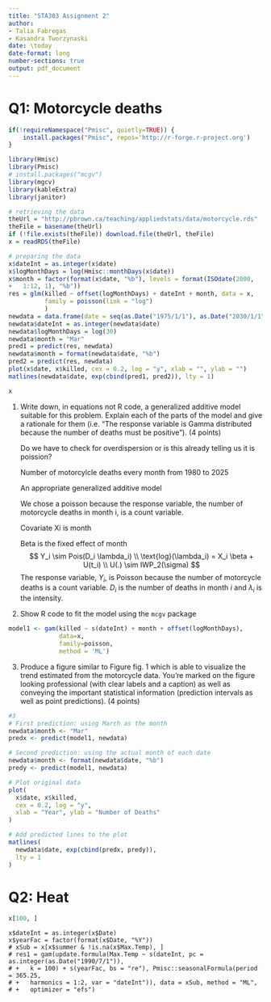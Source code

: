 ```yaml
---
title: "STA303 Assignment 2"
author: 
- Talia Fabregas
- Kasandra Tworzynaski
date: \today
date-format: long
number-sections: true
output: pdf_document
---
```


# Q1: Motorcycle deaths

```r
if(!requireNamespace("Pmisc", quietly=TRUE)) {
	install.packages("Pmisc", repos='http://r-forge.r-project.org')
}
```

```r
library(Hmisc)
library(Pmisc)
# install.packages("mcgv")
library(mgcv)
library(kableExtra)
library(janitor)
```

```r
# retrieving the data
theUrl = "http://pbrown.ca/teaching/appliedstats/data/motorcycle.rds"
theFile = basename(theUrl)
if (!file.exists(theFile)) download.file(theUrl, theFile)
x = readRDS(theFile)

# preparing the data
x$dateInt = as.integer(x$date)
x$logMonthDays = log(Hmisc::monthDays(x$date))
x$month = factor(format(x$date, "%b"), levels = format(ISOdate(2000,
+   1:12, 1), "%b"))
res = glm(killed ~ offset(logMonthDays) + dateInt + month, data = x, 
          family = poisson(link = "log")
          )
newdata = data.frame(date = seq(as.Date("1975/1/1"), as.Date("2030/1/1"), by = "month"))
newdata$dateInt = as.integer(newdata$date)
newdata$logMonthDays = log(30)
newdata$month = "Mar"
pred1 = predict(res, newdata)
newdata$month = format(newdata$date, "%b")
pred2 = predict(res, newdata)
plot(x$date, x$killed, cex = 0.2, log = "y", xlab = "", ylab = "")
matlines(newdata$date, exp(cbind(pred1, pred2)), lty = 1)
```

```r
x
```

1.  Write down, in equations not R code, a generalized additive model suitable for this problem. Explain each of the parts of the model and give a rationale for them (i.e. “The response variable is Gamma distributed because the number of deaths must be positive”). (4 points)

    Do we have to check for overdispersion or is this already telling us it is poission?

    Number of motorcylcle deaths every month from 1980 to 2025

    An appropriate generalized additive model

    We chose a poisson because the response variable, the number of motorcycle deaths in month i, is a count variable.

    Covariate Xi is month

    Beta is the fixed effect of month
  $$
    Y_i  \sim Pois(D_i \lambda_i) \\
    \text{log}(\lambda_i) = X_i \beta + U(t_i) \\
    U(.) \sim IWP_2(\sigma)
  $$
The response variable, $Y_i$, is Poisson because the number of motorcycle deaths is a count variable. $D_i$ is the number of deaths in month $i$ and $\lambda_i$ is the intensity. 

2. Show R code to fit the model using the `mcgv` package
```r
model1 <- gam(killed ~ s(dateInt) + month + offset(logMonthDays),
              data=x,
              family=poisson,
              method = 'ML')
```

3. Produce a figure similar to Figure fig. 1 which is able to visualize the trend estimated from the motorcycle data. You’re marked on the figure looking professional (with clear labels and a caption) as well as conveying the important statistical information (prediction intervals as well as point predictions).
(4 points)

```r
#3 
# First prediction: using March as the month
newdata$month <- "Mar"
predx <- predict(model1, newdata)

# Second prediction: using the actual month of each date
newdata$month <- format(newdata$date, "%b")
predy <- predict(model1, newdata)

# Plot original data
plot(
  x$date, x$killed, 
  cex = 0.2, log = "y", 
  xlab = "Year", ylab = "Number of Deaths"
)

# Add predicted lines to the plot
matlines(
  newdata$date, exp(cbind(predx, predy)), 
  lty = 1
)
```

# Q2: Heat

```r
x[100, ]
```

```r.
x$dateInt = as.integer(x$Date)
x$yearFac = factor(format(x$Date, "%Y"))
# xSub = x[x$summer & !is.na(x$Max.Temp), ]
# res1 = gam(update.formula(Max.Temp ~ s(dateInt, pc = as.integer(as.Date("1990/7/1")),
# +   k = 100) + s(yearFac, bs = "re"), Pmisc::seasonalFormula(period = 365.25,
# +   harmonics = 1:2, var = "dateInt")), data = xSub, method = "ML",
# +   optimizer = "efs")
```
